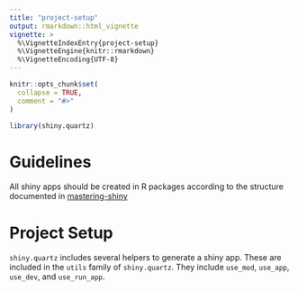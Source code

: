 ```yaml
---
title: "project-setup"
output: rmarkdown::html_vignette
vignette: >
  %\VignetteIndexEntry{project-setup}
  %\VignetteEngine{knitr::rmarkdown}
  %\VignetteEncoding{UTF-8}
---
```


```r
knitr::opts_chunk$set(
  collapse = TRUE,
  comment = "#>"
)
```

```r
library(shiny.quartz)
```

# Guidelines

All shiny apps should be created in R packages according to the structure documented in [mastering-shiny](https://mastering-shiny.org)


# Project Setup
`shiny.quartz` includes several helpers to generate a shiny app.
These are included in the `utils` family of `shiny.quartz`.
They include `use_mod`, `use_app`, `use_dev`, and `use_run_app`.